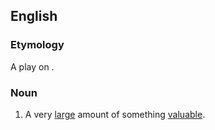 {{also|mother load}}

==English==

===Etymology===
A play on {{m|en|mother lode}}.

===Noun===
{{en-noun}}

# A very [[large]] amount of something [[valuable]].